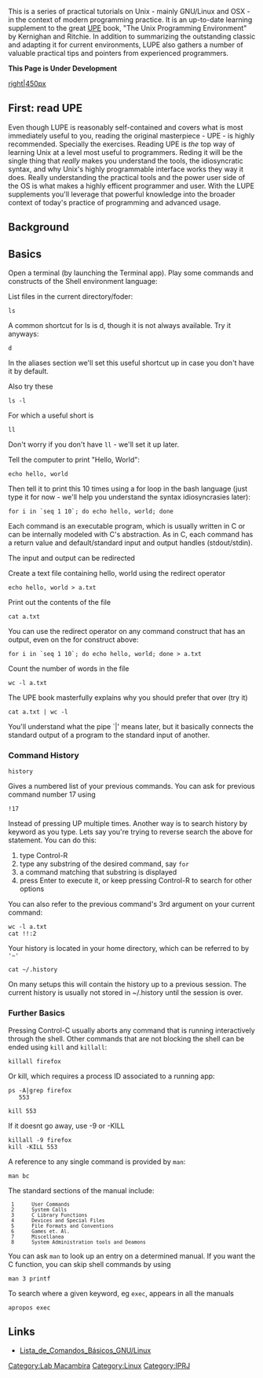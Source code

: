 <!-- Learning The Unix Programming Environment -->

This is a series of practical tutorials on Unix - mainly GNU/Linux and OSX - in the context of modern programming practice. It is an up-to-date learning supplement to the great [[LRE#Os_Melhores|UPE]] book, "The Unix Programming Environment" by Kernighan and Ritchie. In addition to summarizing the outstanding classic and adapting it for current environments, LUPE also gathers a number of valuable practical tips and pointers from experienced programmers.

'''This Page is Under Development'''

[[Imagem:Lots-of-tiny-code-reddit191578.png|right|450px]]

== First: read UPE ==

Even though LUPE is reasonably self-contained and covers what is most immediately useful to you, reading the original masterpiece - UPE - is highly recommended. Specially the exercises. Reading UPE is ''the'' top way of learning Unix at a level most useful to programmers. Reding it will be the single thing that ''really'' makes you understand the tools, the idiosyncratic syntax, and why Unix's highly programmable interface works they way it does. Really understanding the practical tools and the power user side of the OS is what makes a highly efficent programmer and user. With the LUPE supplements you'll leverage that powerful knowledge into the broader context of today's practice of programming and advanced usage.


==Background==


==Basics==

Open a terminal (by launching the Terminal app). Play some commands and constructs of the Shell environment language:

List files in the current directory/foder:

 ls

A common shortcut for ls is d, though it is not always available. Try it anyways: 

 d

In the aliases section we'll set this useful shortcut up in case you don't have it by default.

Also try these
 ls -l

For which a useful short is
 ll
Don't worry if you don't have <tt>ll</tt> - we'll set it up later.

Tell the computer to print "Hello, World":

 echo hello, world

Then tell it to print this 10 times using a for loop in the bash language (just type it for now - we'll help you understand the syntax idiosyncrasies later):
 for i in `seq 1 10`; do echo hello, world; done

Each command is an executable program, which is usually written in C or can be internally modeled with C's abstraction. As in C, each command has a return value and default/standard input and output handles (stdout/stdin). 

The input and output can be redirected

Create a text file containing hello, world using the redirect operator

 echo hello, world > a.txt

Print out the contents of the file
 cat a.txt

You can use the redirect operator on any command construct that has an output, even on the for construct above:
 for i in `seq 1 10`; do echo hello, world; done > a.txt

Count the number of words in the file
 wc -l a.txt

The UPE book masterfully explains why you should prefer that over (try it)
 cat a.txt | wc -l 

You'll understand what the pipe `|' means later, but it basically connects the standard output of a program to the standard input of another.

=== Command History ===

 history

Gives a numbered list of your previous commands. You can ask for previous command number 17 using
 !17
 
Instead of pressing UP multiple times. Another way is to search history by keyword as you type.
Lets say you're trying to reverse search the above for statement. You can do this:
# type Control-R
# type any substring of the desired command, say <tt>for</tt>
# a command matching that substring is displayed
# press Enter to execute it, or keep pressing Control-R to search for other options

You can also refer to the previous command's 3rd argument on your current command:
 wc -l a.txt
 cat !!:2

Your history is located in your home directory, which can be referred to by <tt>'~'</tt>
 cat ~/.history

On many setups this will contain the history up to a previous session. The current history is usually not stored in ~/.history until the session is over.

===Further Basics===

Pressing Control-C usually aborts any command that is running interactively through the shell.
Other commands that are not blocking the shell can be ended using <tt>kill</tt> and <tt>killall</tt>:
 killall firefox

Or kill, which requires a process ID associated to a running app:
 ps -A|grep firefox
    553

 kill 553

If it doesnt go away, use -9 or -KILL
 killall -9 firefox
 kill -KILL 553

A reference to any single command is provided by <tt>man</tt>:
 man bc

The standard sections of the manual include:
<small>

  1      User Commands
  2      System Calls
  3      C Library Functions
  4      Devices and Special Files
  5      File Formats and Conventions
  6      Games et. Al.
  7      Miscellanea
  8      System Administration tools and Deamons
</small>

You can ask <tt>man</tt> to look up an entry on a determined manual.
If you want the C function, you can skip shell commands by using
 man 3 printf

To search where a given keyword, eg <tt>exec</tt>, appears in all the manuals
 apropos exec



==Links==

* [[Lista_de_Comandos_Básicos_GNU/Linux]]




[[Category:Lab Macambira]] [[Category:Linux]] [[Category:IPRJ]] 
